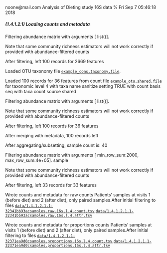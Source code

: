 noone@mail.com
Analysis of Dieting study 16S data
% Fri Sep  7 05:46:18 2018



##### \(1.4.1.2.1\) Loading counts and metadata



Filtering abundance matrix with arguments [ list()]. 


Note that some community richness estimators will not work correctly 
               if provided with abundance-filtered counts


After filtering, left 100 records for 2669 features


Loaded OTU taxonomy file [`example_cons.taxonomy.file`](example_cons.taxonomy.file).


Loaded 100 records for 36 features from count file [`example_otu.shared.file`](example_otu.shared.file) for taxonomic level 4 
                       with taxa name sanitize setting TRUE with count basis seq with taxa count source shared


Filtering abundance matrix with arguments [ list()]. 


Note that some community richness estimators will not work correctly 
               if provided with abundance-filtered counts


After filtering, left 100 records for 36 features


After merging with metadata, 100 records left


After aggregating/subsetting, sample count is: 40


Filtering abundance matrix with arguments [ min_row_sum:2000, max_row_sum:4e+05]. sample


Note that some community richness estimators will not work correctly 
               if provided with abundance-filtered counts


After filtering, left 33 records for 33 features


Wrote counts and metadata for raw counts Patients' samples at visits 1 (before diet) and 2 (after diet), only paired samples.After initial filtering to files [`data/1.4.1.2.1.1-32341bb93acsamples.raw.16s.l.4.count.tsv`](data/1.4.1.2.1.1-32341bb93acsamples.raw.16s.l.4.count.tsv),[`data/1.4.1.2.1.1-32341bb93acsamples.raw.16s.l.4.attr.tsv`](data/1.4.1.2.1.1-32341bb93acsamples.raw.16s.l.4.attr.tsv)


Wrote counts and metadata for proportions counts Patients' samples at visits 1 (before diet) and 2 (after diet), only paired samples.After initial filtering to files [`data/1.4.1.2.1.1-32371ea9d0csamples.proportions.16s.l.4.count.tsv`](data/1.4.1.2.1.1-32371ea9d0csamples.proportions.16s.l.4.count.tsv),[`data/1.4.1.2.1.1-32371ea9d0csamples.proportions.16s.l.4.attr.tsv`](data/1.4.1.2.1.1-32371ea9d0csamples.proportions.16s.l.4.attr.tsv)
